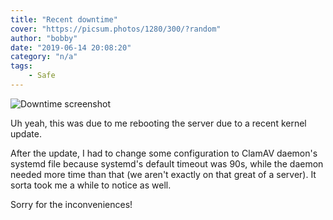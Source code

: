 ```yaml
---
title: "Recent downtime"
cover: "https://picsum.photos/1280/300/?random"
author: "bobby"
date: "2019-06-14 20:08:20"
category: "n/a"
tags:
    - Safe
---
```

![Downtime screenshot](./mD9R.png)

Uh yeah, this was due to me rebooting the server due to a recent kernel update.

After the update, I had to change some configuration to ClamAV daemon's systemd file because systemd's default timeout was 90s, while the daemon needed more time than that (we aren't exactly on that great of a server). It sorta took me a while to notice as well.

Sorry for the inconveniences!
